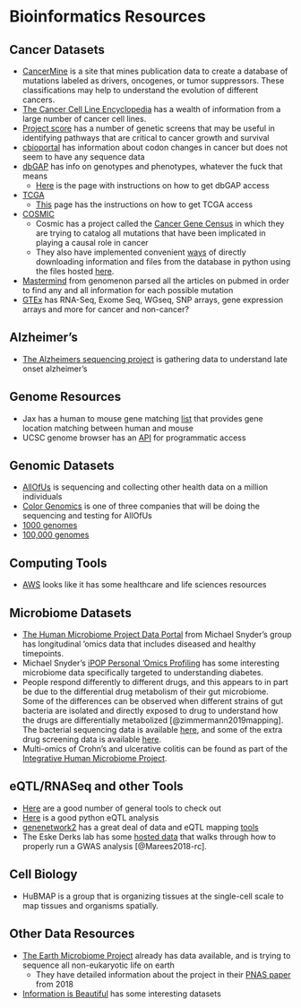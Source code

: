 # Bioinformatics Resources {#resources}

## Cancer Datasets
* [CancerMine](http://bionlp.bcgsc.ca/cancermine/) is a site that mines publication data to create a database of mutations labeled as drivers, oncogenes, or tumor suppressors. These classifications may help to understand the evolution of different cancers.
* [The Cancer Cell Line Encyclopedia](https://www.nature.com/articles/s41586-019-1186-3?WT.ec_id=NATURE-201905&sap-outbound-id=720FBE4668F2FE14A299D42CB43EF50D90063A16&mkt-key=005056A5C6311ED999AC3A52796F7641) has a wealth of information from a large number of cancer cell lines.
* [Project score](https://score.depmap.sanger.ac.uk/) has a number of genetic screens that may be useful in identifying pathways that are critical to cancer growth and survival
* [cbioportal](http://www.cbioportal.org/) has information about codon changes in cancer but does not seem to have any sequence data
* [dbGAP](https://dbgap.ncbi.nlm.nih.gov/aa/wga.cgi?page=login) has info on genotypes and phenotypes, whatever the fuck that means
	+ [Here](https://dbgap.ncbi.nlm.nih.gov/aa/wga.cgi?page=login) is the page with instructions on how to get dbGAP access
* [TCGA](https://www.cancer.gov/about-nci/organization/ccg/research/structural-genomics/tcga)
	+ [This](https://gdc.cancer.gov/access-data/obtaining-access-controlled-data) page has the instructions on how to get TCGA access
* [COSMIC](https://cancer.sanger.ac.uk/cosmic)
	+ Cosmic has a project called the [Cancer Gene Census](https://cancer.sanger.ac.uk/cosmic/census?genome=37) in which they are trying to catalog all mutations that have been implicated in playing a causal role in cancer
	+ They also have implemented convenient [ways](https://cancer.sanger.ac.uk/cosmic/help/file_download) of directly downloading information and files from the database in python using the files hosted [here](https://cancer.sanger.ac.uk/cosmic/download).
* [Mastermind](https://mastermind.genomenon.com/api) from genomenon parsed all the articles on pubmed in order to find any and all information for each possible mutation
* [GTEx](https://gtexportal.org/home/) has RNA-Seq, Exome Seq, WGseq, SNP arrays, gene expression arrays and more for cancer and non-cancer? 

## Alzheimer's
* [The Alzheimers sequencing project](https://www.niagads.org/adsp/content/home) is gathering data to understand late onset alzheimer's

## Genome Resources
* Jax has a human to mouse gene matching [list](http://www.informatics.jax.org/downloads/reports/HOM_MouseHumanSequence.rpt) that provides gene location matching between human and mouse
* UCSC genome browser has an [API](http://genomewiki.ucsc.edu/index.php/Programmatic_access_to_the_Genome_Browser) for programmatic access

## Genomic Datasets 
* [AllOfUs](ttps://www.joinallofus.org/en/how-to-join) is sequencing and collecting other health data on a million individuals
* [Color Genomics](https://www.color.com/) is one of three companies that will be doing the sequencing and testing for AllOfUs
* [1000 genomes](http://www.internationalgenome.org/data/)
* [100,000 genomes](https://www.genomicsengland.co.uk/)

## Computing Tools
* [AWS](https://aws.amazon.com/health/) looks like it has some healthcare and life sciences resources

## Microbiome Datasets
* [The Human Microbiome Project Data Portal](https://portal.hmpdacc.org/) from Michael Snyder's group has longitudinal 'omics data that includes diseased and healthy timepoints.
* Michael Snyder's [iPOP Personal 'Omics Profiling](http://med.stanford.edu/ipop.html) has some interesting microbiome data specifically targeted to understanding diabetes.
* People respond differently to different drugs, and this appears to in part be due to the differential drug metabolism of their gut microbiome. Some of the differences can be observed when different strains of gut bacteria are isolated and directly exposed to drug to understand how the drugs are differentially metabolized [@zimmermann2019mapping]. The bacterial sequencing data is available [here](https://www.ebi.ac.uk/ena/data/search?query=PRJEB31790), and some of the extra drug
  screening data is available [here](https://figshare.com/articles/Mapping_human_microbiome_drug_metabolism_by_gut_bacteria_and_their_genes/8119058).
* Multi-omics of Crohn's and ulcerative colitis can be found as part of the [Integrative Human Microbiome Project](https://www.ibdmdb.org/).

## eQTL/RNASeq and other Tools
* [Here](https://adinasarapu.github.io/year-archive/) are a good number of general tools to check out
* [Here](https://github.com/molgenis/systemsgenetics/wiki/eQTL-mapping-analysis-cookbook-for-RNA-seq-data) is a good python eQTL analysis
* [genenetwork2](http://gn2.genenetwork.org/) has a great deal of data and eQTL mapping [tools](https://github.com/genenetwork/genenetwork2)
* The Eske Derks lab has some [hosted data](https://github.com/MareesAT/GWA_tutorial/) that walks through how to properly run a GWAS analysis [@Marees2018-rc].

## Cell Biology
* HuBMAP is a group that is organizing tissues at the single-cell scale to map tissues and organisms spatially.

## Other Data Resources
* [The Earth Microbiome Project](http://www.earthmicrobiome.org/data-and-code/) already has data available, and is trying to sequence all non-eukaryotic life on earth
    + They have detailed information about the project in their [PNAS paper](http://www.pnas.org/content/115/17/4325.long) from 2018
* [Information is Beautiful](https://informationisbeautiful.net/) has some interesting datasets
